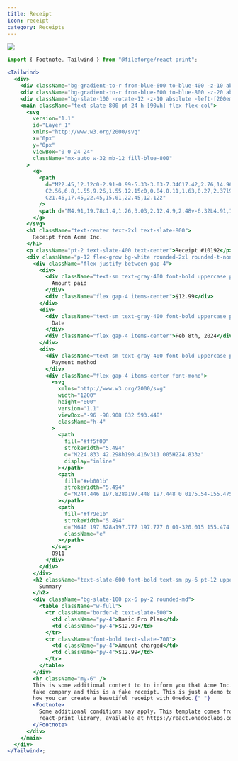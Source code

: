 ```yaml
---
title: Receipt
icon: receipt
category: Receipts
---
```


<Frame background="subtle"><img src="../../images/previews/ui-templates-receipt-4906d507/document.1.jpg" style={{  width: '100%', height: 'auto', maxHeight: '500px', borderRadius: "0.25rem", overflow: "hidden", border: '1px solid #E5E4E2' }} /></Frame>

```jsx
import { Footnote, Tailwind } from "@fileforge/react-print";

<Tailwind>
  <div>
    <div className="bg-gradient-to-r from-blue-600 to-blue-400 -z-10 absolute -left-[2cm] right-[25vw] -skew-y-12 h-[100vh] bottom-[95vh]" />
    <div className="bg-gradient-to-r from-blue-600 to-blue-800 -z-20 absolute left-[75vw] -right-[2cm] -skew-y-12 h-[100vh] bottom-[90vh]" />
    <div className="bg-slate-100 -rotate-12 -z-10 absolute -left-[200em] -right-[200em] h-[100vh] top-[75vh]" />
    <main className="text-slate-800 pt-24 h-[90vh] flex flex-col">
      <svg
        version="1.1"
        id="Layer_1"
        xmlns="http://www.w3.org/2000/svg"
        x="0px"
        y="0px"
        viewBox="0 0 24 24"
        className="mx-auto w-32 mb-12 fill-blue-800"
      >
        <g>
          <path
            d="M22.45,12.12c0-2.91-0.99-5.33-3.03-7.34C17.42,2.76,14.96,1.74,12,1.74c-2.93,0-5.4,1.02-7.43,3.05
            C2.56,6.8,1.55,9.26,1.55,12.15c0,0.84,0.11,1.63,0.27,2.37l9.71-7.65h5.01v14.58c1.06-0.5,2.03-1.13,2.91-1.99
            C21.46,17.45,22.45,15.01,22.45,12.12z"
          />
          <path d="M4.91,19.78c1.4,1.26,3.03,2.12,4.9,2.48v-6.32L4.91,19.78z" />
        </g>
      </svg>
      <h1 className="text-center text-2xl text-slate-800">
        Receipt from Acme Inc.
      </h1>
      <p className="pt-2 text-slate-400 text-center">Receipt #10192</p>
      <div className="p-12 flex-grow bg-white rounded-2xl rounded-t-none shadow-xl shadow-black/10">
        <div className="flex justify-between gap-4">
          <div>
            <div className="text-sm text-gray-400 font-bold uppercase pb-1">
              Amount paid
            </div>
            <div className="flex gap-4 items-center">$12.99</div>
          </div>
          <div>
            <div className="text-sm text-gray-400 font-bold uppercase pb-1">
              Date
            </div>
            <div className="flex gap-4 items-center">Feb 8th, 2024</div>
          </div>
          <div>
            <div className="text-sm text-gray-400 font-bold uppercase pb-1">
              Payment method
            </div>
            <div className="flex gap-4 items-center font-mono">
              <svg
                xmlns="http://www.w3.org/2000/svg"
                width="1200"
                height="800"
                version="1.1"
                viewBox="-96 -98.908 832 593.448"
                className="h-4"
              >
                <path
                  fill="#ff5f00"
                  strokeWidth="5.494"
                  d="M224.833 42.298h190.416v311.005H224.833z"
                  display="inline"
                ></path>
                <path
                  fill="#eb001b"
                  strokeWidth="5.494"
                  d="M244.446 197.828a197.448 197.448 0 0175.54-155.475 197.777 197.777 0 100 311.004 197.448 197.448 0 01-75.54-155.53z"
                ></path>
                <path
                  fill="#f79e1b"
                  strokeWidth="5.494"
                  d="M640 197.828a197.777 197.777 0 01-320.015 155.474 197.777 197.777 0 000-311.004A197.777 197.777 0 01640 197.773z"
                  className="e"
                ></path>
              </svg>
              0911
            </div>
          </div>
        </div>
        <h2 className="text-slate-600 font-bold text-sm py-6 pt-12 uppercase">
          Summary
        </h2>
        <div className="bg-slate-100 px-6 py-2 rounded-md">
          <table className="w-full">
            <tr className="border-b text-slate-500">
              <td className="py-4">Basic Pro Plan</td>
              <td className="py-4">$12.99</td>
            </tr>
            <tr className="font-bold text-slate-700">
              <td className="py-4">Amount charged</td>
              <td className="py-4">$12.99</td>
            </tr>
          </table>
        </div>
        <hr className="my-6" />
        This is some additional content to to inform you that Acme Inc. is a
        fake company and this is a fake receipt. This is just a demo to show you
        how you can create a beautiful receipt with Onedoc.{" "}
        <Footnote>
          Some additional conditions may apply. This template comes from the
          react-print library, available at https://react.onedoclabs.com/
        </Footnote>
      </div>
    </main>
  </div>
</Tailwind>;

```

